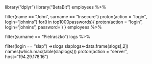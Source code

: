 library("dplyr")
library("BetaBit")
employees %>%
  
  filter(name == "John", surname == "Insecure")
proton(action = "login", login="johnins")
for(i in top1000passwords){
  proton(action = "login", login="johnins", password=i)
}
employees %>%
  
  filter(surname == "Pietraszko")
logs %>%
  
  filter(login == "slap") ->slogs
slaplogs<-data.frame(slogs[,2])
names(which.max(table(slaplogs)))
proton(action = "server", host="194.29.178.16")
